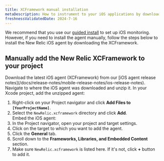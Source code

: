 ```yaml
---
title: XCFramework manual installation
metaDescription: How to instrument to your iOS applications by downloading the XCFramework.
freshnessValidatedDate: 2024-7-16
---
```


We recommend that you use our [guided install](https://onenr.io/0qwLv87gkj5) to set up iOS monitoring. However, if you need to install the agent manually, follow the steps below to install the New Relic iOS agent by downloading the XCFramework.

## Manually add the New Relic XCFramework to your project

<Steps>
    <Step>
Download the latest iOS agent (XCFramework) from our [iOS agent release notes](/docs/release-notes/mobile-release-notes/ios-release-notes).        
    </Step>
    <Step>
Navigate to where the iOS agent was downloaded and unzip it.        
    </Step>
    <Step>In your Xcode project, add the unzipped agent:

1. Right-click on your Project navigator and click **Add Files to `[YourProjectName]`**.
2. Select the `NewRelic.xcframework` directory and click **Add**.        
    </Step>
    <Step>
Embed the iOS agent:
1. In the Project navigator, open your project and target settings.
2. Click on the target to which you want to add the agent.
3. Click the **General** tab.
4. Scroll down to the **Frameworks, Libraries, and Embedded Content** section.
5. Make sure `NewRelic.xcframework` is listed here. If it's not, click **+** button to add it.       
    </Step>
</Steps>


